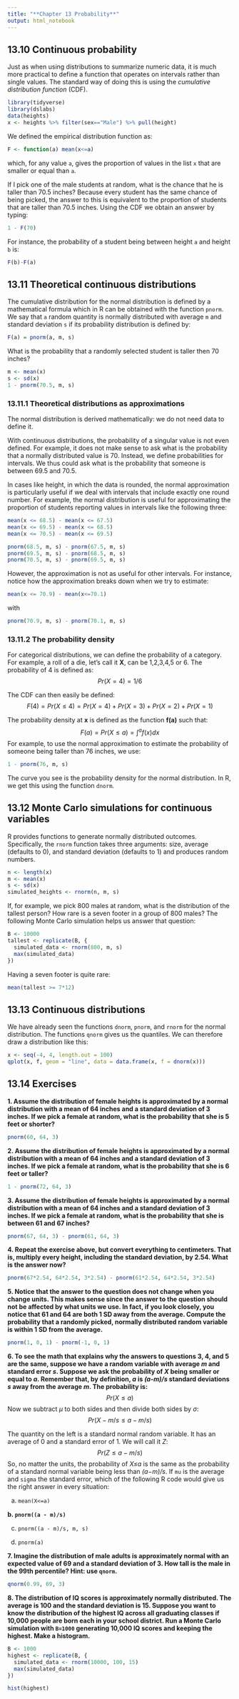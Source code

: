 ```yaml
---
title: "**Chapter 13 Probability**"
output: html_notebook
---
```


## **13.10 Continuous probability**

Just as when using distributions to summarize numeric data, it is much more practical to define a function that operates on intervals rather than single values. The standard way of doing this is using the *cumulative distribution function* (CDF).

```r
library(tidyverse)
library(dslabs)
data(heights)
x <- heights %>% filter(sex=="Male") %>% pull(height)
```
We defined the empirical distribution function as:
```r
F <- function(a) mean(x<=a)
```
which, for any value `a`, gives the proportion of values in the list `x` that are smaller or equal than `a`.

If I pick one of the male students at random, what is the chance that he is taller than 70.5 inches? Because every student has the same chance of being picked, the answer to this is equivalent to the proportion of students that are taller than 70.5 inches. Using the CDF we obtain an answer by typing:
```r
1 - F(70)
```

For instance, the probability of a student being between height `a` and height `b` is:
```r
F(b)-F(a)
```

## **13.11 Theoretical continuous distributions**

The cumulative distribution for the normal distribution is defined by a mathematical formula which in R can be obtained with the function `pnorm`. We say that `a` random quantity is normally distributed with average `m` and standard deviation `s` if its probability distribution is defined by:
```r
F(a) = pnorm(a, m, s)
```

What is the probability that a randomly selected student is taller then 70 inches?
```r
m <- mean(x)
s <- sd(x)
1 - pnorm(70.5, m, s)
```

### 13.11.1 Theoretical distributions as approximations

The normal distribution is derived mathematically: we do not need data to define it.

With continuous distributions, the probability of a singular value is not even defined. For example, it does not make sense to ask what is the probability that a normally distributed value is 70. Instead, we define probabilities for intervals. We thus could ask what is the probability that someone is between 69.5 and 70.5.

In cases like height, in which the data is rounded, the normal approximation is particularly useful if we deal with intervals that include exactly one round number. For example, the normal distribution is useful for approximating the proportion of students reporting values in intervals like the following three:

```r
mean(x <= 68.5) - mean(x <= 67.5)
mean(x <= 69.5) - mean(x <= 68.5)
mean(x <= 70.5) - mean(x <= 69.5)
```

```r
pnorm(68.5, m, s) - pnorm(67.5, m, s) 
pnorm(69.5, m, s) - pnorm(68.5, m, s) 
pnorm(70.5, m, s) - pnorm(69.5, m, s) 
```
However, the approximation is not as useful for other intervals. For instance, notice how the approximation breaks down when we try to estimate:
```r
mean(x <= 70.9) - mean(x<=70.1)
```
with
```r
pnorm(70.9, m, s) - pnorm(70.1, m, s)
```

### 13.11.2 The probability density

For categorical distributions, we can define the probability of a category. For example, a roll of a die, let’s call it **X**, can be 1,2,3,4,5 or 6. The probability of 4 is defined as:
$$ Pr(X = 4) = 1/6 $$

The CDF can then easily be defined:
$$ F(4) = Pr(X ≤ 4) = Pr(X = 4) + Pr(X = 3) + Pr(X = 2) + Pr(X = 1) $$

The probability density at **x** is defined as the function **f(a)** such that:
$$ F(a) = Pr(X ≤ a) = ∫^a f(x)dx $$
For example, to use the normal approximation to estimate the probability of someone being taller than 76 inches, we use:
```r
1 - pnorm(76, m, s)
```

The curve you see is the probability density for the normal distribution. In R, we get this using the function `dnorm`.

## **13.12 Monte Carlo simulations for continuous variables**

R provides functions to generate normally distributed outcomes. Specifically, the `rnorm` function takes three arguments: size, average (defaults to 0), and standard deviation (defaults to 1) and produces random numbers.
```r
n <- length(x)
m <- mean(x)
s <- sd(x)
simulated_heights <- rnorm(n, m, s)
```

If, for example, we pick 800 males at random, what is the distribution of the tallest person? How rare is a seven footer in a group of 800 males? The following Monte Carlo simulation helps us answer that question:
```r
B <- 10000
tallest <- replicate(B, {
  simulated_data <- rnorm(800, m, s)
  max(simulated_data)
})
```

Having a seven footer is quite rare:
```r
mean(tallest >= 7*12)
```

## **13.13 Continuous distributions**

We have already seen the functions `dnorm`, `pnorm`, and `rnorm` for the normal distribution. The functions `qnorm` gives us the quantiles. We can therefore draw a distribution like this:
```r
x <- seq(-4, 4, length.out = 100)
qplot(x, f, geom = "line", data = data.frame(x, f = dnorm(x)))
```

## **13.14 Exercises**

**1. Assume the distribution of female heights is approximated by a normal distribution with a mean of 64 inches and a standard deviation of 3 inches. If we pick a female at random, what is the probability that she is 5 feet or shorter?**
```r
pnorm(60, 64, 3)
```

**2. Assume the distribution of female heights is approximated by a normal distribution with a mean of 64 inches and a standard deviation of 3 inches. If we pick a female at random, what is the probability that she is 6 feet or taller?**
```r
1 - pnorm(72, 64, 3)
```


**3. Assume the distribution of female heights is approximated by a normal distribution with a mean of 64 inches and a standard deviation of 3 inches. If we pick a female at random, what is the probability that she is between 61 and 67 inches?**
```r
pnorm(67, 64, 3) - pnorm(61, 64, 3)
```


**4. Repeat the exercise above, but convert everything to centimeters. That is, multiply every height, including the standard deviation, by 2.54. What is the answer now?**
```r
pnorm(67*2.54, 64*2.54, 3*2.54) - pnorm(61*2.54, 64*2.54, 3*2.54)
```


**5. Notice that the answer to the question does not change when you change units. This makes sense since the answer to the question should not be affected by what units we use. In fact, if you look closely, you notice that 61 and 64 are both 1 SD away from the average. Compute the probability that a randomly picked, normally distributed random variable is within 1 SD from the average.**
```r
pnorm(1, 0, 1) - pnorm(-1, 0, 1)
```

**6. To see the math that explains why the answers to questions 3, 4, and 5 are the same, suppose we have a random variable with average *m* and standard error *s*. Suppose we ask the probability of *X* being smaller or equal to *a*. Remember that, by definition, *a* is *(a-m)/s* standard deviations *s* away from the average *m*. The probability is:**
$$ Pr(X ≤ a) $$
Now we subtract *μ* to both sides and then divide both sides by *σ*:
$$ Pr(X-m/s ≤ a-m/s) $$

The quantity on the left is a standard normal random variable. It has an average of 0 and a standard error of 1. We will call it *Z*:
$$ Pr(Z ≤ a-m/s) $$
So, no matter the units, the probability of *X≤a* is the same as the probability of a standard normal variable being less than *(a−m)/s*. If `mu` is the average and `sigma` the standard error, which of the following R code would give us the right answer in every situation:

a. `mean(X<=a)`

**b. `pnorm((a - m)/s)`**

c. `pnorm((a - m)/s, m, s)`

d. `pnorm(a)`

**7. Imagine the distribution of male adults is approximately normal with an expected value of 69 and a standard deviation of 3. How tall is the male in the 99th percentile? Hint: use `qnorm`.**

```r
qnorm(0.99, 69, 3)
```

**8. The distribution of IQ scores is approximately normally distributed. The average is 100 and the standard deviation is 15. Suppose you want to know the distribution of the highest IQ across all graduating classes if 10,000 people are born each in your school district. Run a Monte Carlo simulation with `B=1000` generating 10,000 IQ scores and keeping the highest. Make a histogram.**
```r
B <- 1000
highest <- replicate(B, {
  simulated_data <- rnorm(10000, 100, 15)
  max(simulated_data)
})

hist(highest)
```

